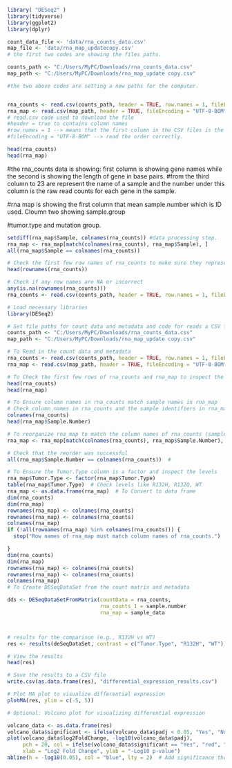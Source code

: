 

```{r}
library( "DESeq2" )
library(tidyverse)
library(ggplot2)
library(dplyr)


```

```{r}
count_data_file <- 'data/rna_counts_data.csv'
map_file <- 'data/rna_map_updatecopy.csv'
# the first two codes are showing the files paths.
```
```{r}
counts_path <- "C:/Users/MyPC/Downloads/rna_counts_data.csv"
map_path <- "C:/Users/MyPC/Downloads/rna_map_update copy.csv"

#the two above codes are setting a new paths for the computer.


rna_counts <- read.csv(counts_path, header = TRUE, row.names = 1, fileEncoding = "UTF-8-BOM")
rna_map <- read.csv(map_path, header = TRUE, fileEncoding = "UTF-8-BOM")
# read.csv code used to download the file
#header = true to contains column names
#row.names = 1 --> means that the first column in the CSV files is the first row name. Which is the gene name.
#fileEncoding = "UTF-8-BOM" --> read the order correctly. 

head(rna_counts)
head(rna_map)
```
#the rna_counts data is showing: first column is showing gene names while the second is showing the length of gene in base pairs. 
#from the third column to 23 are represent the name of a sample and the number under this column is the raw read counts for each gene in the sample.

#rna map is showing the first column that mean sample.number which is ID used. Cloumn two showing sample.group 

#tumor.type and mutation group.

```{r}
setdiff(rna_map$Sample, colnames(rna_counts)) #data processing step.
rna_map <- rna_map[match(colnames(rna_counts), rna_map$Sample), ]
all(rna_map$Sample == colnames(rna_counts))

# Check the first few row names of rna_counts to make sure they represent genes
head(rownames(rna_counts))

# Check if any row names are NA or incorrect
any(is.na(rownames(rna_counts)))
rna_counts <- read.csv(counts_path, header = TRUE, row.names = 1, fileEncoding = "UTF-8-BOM")
```
```{r}
# Load necessary libraries
library(DESeq2)

# Set file paths for count data and metadata and code for reads a CSV file into R.
counts_path <- "C:/Users/MyPC/Downloads/rna_counts_data.csv"
map_path <- "C:/Users/MyPC/Downloads/rna_map_update copy.csv"

# To Read in the count data and metadata
rna_counts <- read.csv(counts_path, header = TRUE, row.names = 1, fileEncoding = "UTF-8-BOM") #This tells R that the first column contains row names.
rna_map <- read.csv(map_path, header = TRUE, fileEncoding = "UTF-8-BOM")  #UTF-8-BOM": Specifies the file encoding

# To Check the first few rows of rna_counts and rna_map to inspect the data
head(rna_counts)
head(rna_map)

# To Ensure column names in rna_counts match sample names in rna_map
# Check column names in rna_counts and the sample identifiers in rna_map
colnames(rna_counts)
head(rna_map$Sample.Number)

# To reorganize rna_map to match the column names of rna_counts (sample identifiers)
rna_map <- rna_map[match(colnames(rna_counts), rna_map$Sample.Number), ]

# Check that the reorder was successful
all(rna_map$Sample.Number == colnames(rna_counts))  # 
```
```{r}
# To Ensure the Tumor.Type column is a factor and inspect the levels
rna_map$Tumor.Type <- factor(rna_map$Tumor.Type)
table(rna_map$Tumor.Type)  # Check levels like R132H, R132Q, WT
rna_map <- as.data.frame(rna_map)  # To Convert to data frame 
dim(rna_counts)
dim(rna_map)
rownames(rna_map) <- colnames(rna_counts)
rownames(rna_map) <- colnames(rna_counts)
colnames(rna_map)
if (!all(rownames(rna_map) %in% colnames(rna_counts))) {
  stop("Row names of rna_map must match column names of rna_counts.")   #(I added this code because i do not know why sudnly my code was not working, but i couldnot figure it out)

}
dim(rna_counts)
dim(rna_map)
rownames(rna_map) <- colnames(rna_counts)
rownames(rna_map) <- colnames(rna_counts)
colnames(rna_map)
# To Create DESeqDataSet from the count matrix and metadata

dds <- DESeqDataSetFromMatrix(countData = rna_counts, 
                              rna_counts_1 = sample.number
                              rna_map = sample_data



# results for the comparison (e.g., R132H vs WT)
res <- results(deSeqDataSet, contrast = c("Tumor.Type", "R132H", "WT"))

# View the results
head(res)

# Save the results to a CSV file
write.csv(as.data.frame(res), "differential_expression_results.csv")

# Plot MA plot to visualize differential expression
plotMA(res, ylim = c(-5, 5))

# Optional: Volcano plot for visualizing differential expression

volcano_data <- as.data.frame(res)
volcano_data$significant <- ifelse(volcano_data$padj < 0.05, "Yes", "No")
plot(volcano_data$log2FoldChange, -log10(volcano_data$padj), 
     pch = 20, col = ifelse(volcano_data$significant == "Yes", "red", "black"), 
     xlab = "Log2 Fold Change", ylab = "-Log10 p-value")
abline(h = -log10(0.05), col = "blue", lty = 2)  # Add significance threshold line

```
